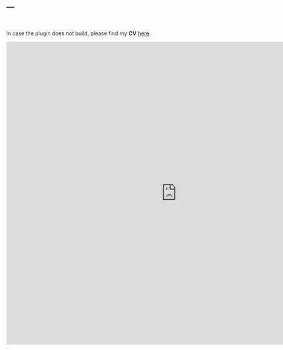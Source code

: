 ---
---

<br>

In case the plugin does not build, please find my **CV** <a href="files/Rueschenpoehler_CV_May2021.pdf" class="image fit">here</a>.

<embed src="https://ruschenpohler.github.io/files/Rueschenpoehler_CV_July2021.pdf" type="application/pdf" width="900" height="800" />
